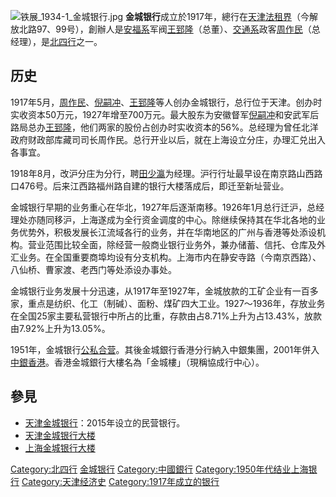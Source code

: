 [[File:铁展_1934-1_金城银行.jpg|thumb]]
'''金城银行'''成立於1917年，總行在[[天津法租界|天津法租界]]（今解放北路97、99号），創辦人是[[安福系|安福系]]军阀[[王郅隆|王郅隆]]（总董）、[[交通系|交通系]]政客[[周作民|周作民]]（总经理），是[[北四行|北四行]]之一。

==历史==
1917年5月，[[周作民|周作民]]、[[倪嗣冲|倪嗣冲]]、[[王郅隆|王郅隆]]等人创办金城银行，总行位于天津。创办时实收资本50万元，1927年增至700万元。最大股东为安徽督军[[倪嗣冲|倪嗣冲]]和安武军后路局总办[[王郅隆|王郅隆]]，他们两家的股份占创办时实收资本的56%。总经理为曾任北洋政府财政部库藏司司长周作民。总行开业以后，就在上海设立分庄，办理汇兑出入各事宜。

1918年8月，改沪分庄为分行，聘[[田少瀛|田少瀛]]为经理。沪行行址最早设在南京路山西路口476号。后来江西路福州路自建的银行大楼落成后，即迁至新址营业。

金城银行早期的业务重心在华北，1927年后逐渐南移。1926年1月总行迁沪，总经理处亦随同移沪，上海遂成为全行资金调度的中心。除继续保持其在华北各地的业务优势外，积极发展长江流域各行的业务，并在华南地区的广州与香港等处添设机构。营业范围比较全面，除经营一般商业银行业务外，兼办储蓄、信托、仓库及外汇业务。在全国重要商埠均设有分支机构。上海市内在静安寺路（今南京西路）、八仙桥、曹家渡、老西门等处添设办事处。

金城银行业务发展十分迅速，从1917年至1927年，金城放款的工矿企业有一百多家，重点是纺织、化工（制碱）、面粉、煤矿四大工业。1927～1936年，存放业务在全国25家主要私营银行中所占的比重，存款由占8.71%上升为占13.43%，放款由7.92%上升为13.05%。

1951年，金城银行[[公私合营|公私合营]]。其後金城銀行香港分行納入中銀集團，2001年併入[[中銀香港|中銀香港]]。香港金城銀行大樓名為「金城樓」（現稱協成行中心）。

== 參見 ==
* [[天津金城银行|天津金城银行]]：2015年设立的民营银行。
* [[天津金城银行大楼|天津金城银行大楼]]
* [[上海金城银行大楼|上海金城银行大楼]]

{{中国银行}}
{{HK Bank|nocat}}
{{南三行北四行}}
[[Category:北四行|Category:北四行]]
[[Category:金城银行|]]
[[Category:中國銀行|Category:中國銀行]]
[[Category:1950年代结业上海银行|Category:1950年代结业上海银行]]
[[Category:天津经济史|Category:天津经济史]]
[[Category:1917年成立的银行|Category:1917年成立的银行]]